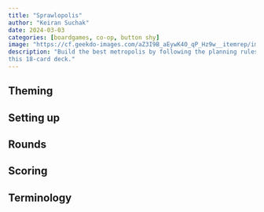 ```yaml
---
title: "Sprawlopolis"
author: "Keiran Suchak"
date: 2024-03-03
categories: [boardgames, co-op, button shy]
image: "https://cf.geekdo-images.com/aZ3I9B_aEywK4O_qP_Hz9w__itemrep/img/EU2yWZ0j4mLneRFHnt-2F8YFx7Y=/fit-in/246x300/filters:strip_icc()/pic4654146.png"
description: "Build the best metropolis by following the planning rules with
this 18-card deck."
---
```


## Theming

## Setting up

## Rounds

## Scoring

## Terminology


